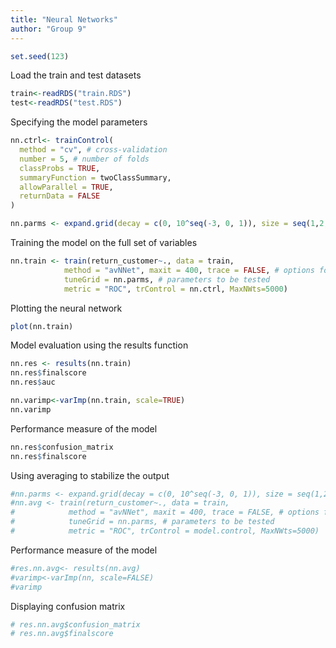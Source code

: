 ```yaml
---
title: "Neural Networks"
author: "Group 9"
---
```

```r
set.seed(123)
```

Load the train and test datasets
```r
train<-readRDS("train.RDS")
test<-readRDS("test.RDS")
```
Specifying the model parameters
```r
nn.ctrl<- trainControl(
  method = "cv", # cross-validation
  number = 5, # number of folds 
  classProbs = TRUE,
  summaryFunction = twoClassSummary,
  allowParallel = TRUE, 
  returnData = FALSE 
)
```

```r
nn.parms <- expand.grid(decay = c(0, 10^seq(-3, 0, 1)), size = seq(1,2,3))
```
Training the model on the full set of variables
```r
nn.train <- train(return_customer~., data = train,  
            method = "avNNet", maxit = 400, trace = FALSE, # options for nnet function
            tuneGrid = nn.parms, # parameters to be tested
            metric = "ROC", trControl = nn.ctrl, MaxNWts=5000)
```
Plotting the neural network
```r
plot(nn.train)
```
Model evaluation using the results function
```r
nn.res <- results(nn.train)
nn.res$finalscore
nn.res$auc

nn.varimp<-varImp(nn.train, scale=TRUE)
nn.varimp
```
Performance measure of the model
```r
nn.res$confusion_matrix
nn.res$finalscore
```
Using averaging to stabilize the output
```r
#nn.parms <- expand.grid(decay = c(0, 10^seq(-3, 0, 1)), size = seq(1,2,3), bag=FALSE)
#nn.avg <- train(return_customer~., data = train,  
#            method = "avNNet", maxit = 400, trace = FALSE, # options for nnet function
#            tuneGrid = nn.parms, # parameters to be tested
#            metric = "ROC", trControl = model.control, MaxNWts=5000)
```
Performance measure of the model
```r
#res.nn.avg<- results(nn.avg)
#varimp<-varImp(nn, scale=FALSE)
#varimp
```
Displaying confusion matrix
```r
# res.nn.avg$confusion_matrix
# res.nn.avg$finalscore
```

